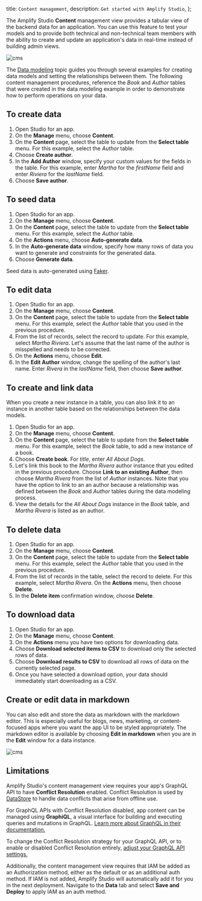   title: `Content management`,
  description: `Get started with Amplify Studio`,
};

The Amplify Studio **Content** management view provides a tabular view of the backend data for an application. You can use this feature to test your models and to provide both technical and non-technical team members with the ability to create and update an application's data in real-time instead of building admin views.

![cms](/images/console/cms.png)

The [Data modeling](/console/data/data-model) topic guides you through several examples for creating data models and setting the relationships between them. The following content management procedures, reference the *Book* and *Author* tables that were created in the data modeling example in order to demonstrate how to perform operations on your data.

## To create data
1. Open Studio for an app.
2. On the **Manage** menu, choose **Content**.
3. On the **Content** page, select the table to update from the **Select table** menu. For this example, select the *Author* table.
4. Choose **Create author**.
5. In the **Add Author** window, specify your custom values for the fields in the table. For this example, enter *Martha* for the *firstName* field and enter *Riviera* for the *lastName* field.
6. Choose **Save author**.

## To seed data
1. Open Studio for an app.
2. On the **Manage** menu, choose **Content**.
3. On the **Content** page, select the table to update from the **Select table** menu. For this example, select the *Author* table.
4. On the **Actions** menu, choose **Auto-generate data**.
5. In the **Auto-generate data** window, specify how many rows of data you want to generate and constraints for the generated data. 
6. Choose **Generate data**.

<Callout warning>
Seed data is auto-generated using <a href='https://faker.readthedocs.io/en/master/'>Faker</a>. 
</Callout>

## To edit data
1. Open Studio for an app.
2. On the **Manage** menu, choose **Content**.
3. On the **Content** page, select the table to update from the **Select table** menu. For this example, select the *Author* table that you used in the previous procedure.
4. From the list of records, select the record to update. For this example, select *Martha Riviera*. Let's assume that the last name of the author is misspelled and needs to be corrected.
5. On the **Actions** menu, choose **Edit**.
6. In the **Edit Author** window, change the spelling of the author's last name. Enter *Rivera* in the *lastName* field, then choose **Save author**.

## To create and link data
When you create a new instance in a table, you can also link it to an instance in another table based on the relationships between the data models. 

1. Open Studio for an app.
2. On the **Manage** menu, choose **Content**.
3. On the **Content** page, select the table to update from the **Select table** menu. For this example, select the *Book* table, to add a new instance of a book. 
4. Choose **Create book**. For *title*, enter *All About Dogs*. 
5. Let's link this book to the *Martha Rivera* author instance that you edited in the previous procedure. Choose **Link to an existing Author**, then choose *Martha Rivera* from the list of *Author* instances. Note that you have the option to link to an an author because a relationship was defined between the *Book* and *Author* tables during the data modeling process.
6. View the details for the *All About Dogs* instance in the *Book* table, and *Martha Rivera* is listed as an author. 

## To delete data
1. Open Studio for an app.
2. On the **Manage** menu, choose **Content**.
3. On the **Content** page, select the table to update from the **Select table** menu. For this example, select the *Author* table that you used in the previous procedure.
4. From the list of records in the table, select the record to delete. For this example, select *Martha Rivera*. On the **Actions** menu, then choose **Delete**.
5. In the **Delete item** confirmation window, choose **Delete**.

## To download data
1. Open Studio for an app.
2. On the **Manage** menu, choose **Content**.
3. On the **Actions** menu you have two options for downloading data.
  1. Choose **Download selected items to CSV** to download only the selected rows of data.
  2. Choose **Download results to CSV** to download all rows of data on the currently selected page.
4. Once you have selected a download option, your data should immediately start downloading as a CSV.

## Create or edit data in markdown
You can also edit and store the data as markdown with the markdown editor. This is especially useful for blogs, news, marketing, or content-focused apps where you want the app UI to be styled appropriately. The markdown editor is available by choosing **Edit in markdown** when you are in the **Edit** window for a data instance.

![cms](/images/console/cms.png)

## Limitations
Amplify Studio's content management view requires your app's GraphQL API to have **Conflict Resolution** enabled. Conflict Resolution is used by [DataStore](/lib/datastore/getting-started) to handle data conflicts that arise from offline use. 

For GraphQL APIs with Conflict Resolution disabled, app content can be managed using **GraphiQL**, a visual interface for building and executing queries and mutations in GraphQL. [Learn more about GraphQL in their documentation.](https://graphql.org/learn/)

To change the Conflict Resolution strategy for your GraphQL API, or to enable or disabled Conflict Resolution entirely, [adjust your GraphQL API settings.](/console/data/data-model/#datastore-and-graphql)

Additionally, the content management view requires that IAM be added as an Authorization method, either as the default or as an additional auth method. If IAM is not added, Amplify Studio will automatically add it for you in the next deployment. Navigate to the **Data** tab and select **Save and Deploy** to apply IAM as an auth method.
